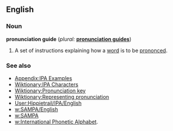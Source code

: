 ==English==

===Noun===
'''pronunciation guide'''  (''plural:'' '''[[pronunciation guides]]''')
# A set of instructions explaining how a [[word]] is to be [[prononce]]d.

===See also===
*[[Appendix:IPA Examples]]
*[[Wiktionary:IPA Characters]]
*[[Wiktionary:Pronunciation key]]
*[[Wiktionary:Representing pronunciation]]
*[[User:Hippietrail/IPA/English]]
*[[w:SAMPA/English]]
*[[w:SAMPA]]
*[[w:International Phonetic Alphabet]].